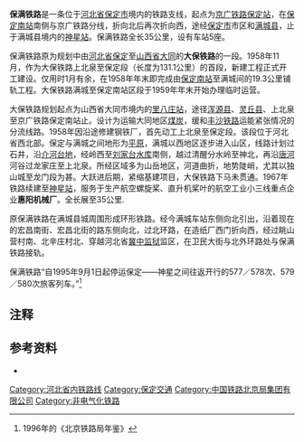 {{Infobox rail system-route
|box_width=
|rail_name=保满铁路
|other_name=
|banner_color=blue
|image=
|imagesize=
|caption=
|system_map=
|mapimage_width=
|map_bgcolor=
|code_name=
|locale={{PRC}}
|service_type=货物列车
|network=
|begin_operation=
|end_operation=
|operation_note=
|system_length=35 km
|length_in_operation=35 km
|total_length=
|line_title=线路
|lines=
|stations=
|route_title=线路
|main_route=
|secondary_route=
|branch_route=
|standard=
|main_stations=[[保定站|保定站]]、[[满城站|满城站]]
|ridership=
|fleet_size=
|max_speed=
|track_gauge=1435毫米（[[标准轨|标准轨]]）
|min_radius=
|max_grade=
|block_signal=
|electrified=
|engine=
|depot=
|operator=[[北京铁路局|北京铁路局]]
|route_map={{bs-map|inline=1|map=
CONTg~~ ~~ ~~ ~~{{RoutemapRoute|Licon=u|[[京广铁路|京广铁路]]往[[北京站|北京]]方向}}
BHF~~0~~[[保定站|保定站]]
HST~~2~~[[保定南站|保定南站]]
\ABZgl\CONTfq~~ ~~ ~~ ~~{{RoutemapRoute|Licon=r|[[京广铁路|京广铁路]]往[[广州站|广州]]方向}}
HST~~ ~~[[保定工业站|保定工业站]]
HST~~10~~[[小车乡站|小车乡站]]
HST~~17~~[[南奇站|南奇站]]
HST~~22~~[[满城站|满城站]]
HST~~ ~~[[市头村站|市头村站]]
HST~~35~~[[神星站|神星站]]
ENDEe~~ ~~ ~~铁路尽头

}}}}

'''保满铁路'''是一条位于[[河北省|河北省]][[保定市|保定市]]境内的铁路支线，起点为[[京广铁路|京广铁路]][[保定站|保定站]]，在[[保定南站|保定南站]]南侧与京广铁路分线，折向北后再次折向西，途经[[保定市|保定市]]市区和[[满城县|满城县]]，止于满城县境内的[[神星站|神星站]]。保满铁路全长35公里，设有车站5座。

保满铁路原为规划中由[[河北省|河北省]][[保定|保定]]至[[山西省|山西省]][[大同市|大同]]的'''大保铁路'''的一段。1958年11月，作为大保铁路上北泉至保定段（长度为131.1公里）的首段，新建工程正式开工建设。仅用时1月有余，在1958年年末即完成由[[保定南站|保定南站]]至满城间的19.3公里铺轨工程。大保铁路满城至保定南站区段于1959年年末开始办理临时运营。

大保铁路规划起点为山西省大同市境内的[[里八庄站|里八庄站]]，途径[[浑源县|浑源县]]、[[灵丘县|灵丘县]]、上北泉至京广铁路保定南站止。设计为运输大同地区[[煤炭|煤炭]]，缓和[[丰沙铁路|丰沙铁路]]运能紧张情况的分流线路。1958年因沿途修建钢铁厂，首先动工上北泉至保定段。该段位于河北省西北部。保定与满城之间地形为[[平原|平原]]，满城以西地区逐步进入山区，线路计划过石井，沿[[介河|介河]][[台地|台地]]，经岭西至[[刘家台水库|刘家台水库]]南侧，越过清醒分水岭至神北，再沿[[唐河_(海河)|唐河]]河谷过龙家庄至上北泉。所经区域多为山岳地区，河道曲折，地势陡峭，尤其以独山城至龙门段为甚。大跃进后期，紧缩基建项目，大保铁路下马未贯通。1967年铁路续建至[[神星站|神星站]]，服务于生产航空螺旋桨、直升机桨叶的航空工业小三线重点企业'''惠阳机械厂'''。全长展至35公里.

原保满铁路在满城县城周围形成环形铁路。经今满城车站东侧向北引出，沿着现在的宏昌南街、宏昌北街的路东侧向北，过北环路，在造纸厂西门折向西，经过眺山营村南、北辛庄村北、穿越河北省[[冀中监狱|冀中监狱]]监区，在卫民大街与北外环路处与保满铁路接轨。

保满铁路“自1995年9月1日起停运保定——神星之间往返开行的577／578次、579／580次旅客列车。”<ref>1996年的《北京铁路局年鉴》</ref>

== 注释 ==

{{Reflist|2}}

==参考资料==
*{{cite book|author=马千里、王开济著|title=《中国铁路建筑编年简史（1881-1981）》|location=北京|publisher=中国铁道出版社|year=1983}}

{{保满铁路}}
{{中国铁路|nocat}}

[[Category:河北省内铁路线|Category:河北省内铁路线]]
[[Category:保定交通|Category:保定交通]]
[[Category:中国铁路北京局集团有限公司|Category:中国铁路北京局集团有限公司]]
[[Category:非电气化铁路|Category:非电气化铁路]]